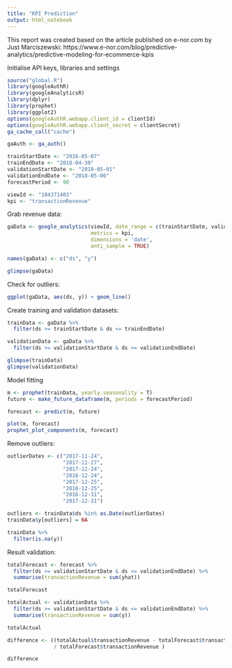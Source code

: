 ```yaml
---
title: "KPI Prediction"
output: html_notebook
---
```


This report was created based on the article published on e-nor.com by Just Marciszewski: https://www.e-nor.com/blog/predictive-analytics/predictive-modeling-for-ecommerce-kpis

Initialise API keys, libraries and settings

```r

source("global.R")
library(googleAuthR)
library(googleAnalyticsR)
library(dplyr)
library(prophet)
library(ggplot2)
options(googleAuthR.webapp.client_id = clientId)
options(googleAuthR.webapp.client_secret = clientSecret)
ga_cache_call("cache")

gaAuth <- ga_auth()

trainStartDate <- "2016-05-07"
trainEndDate <- "2018-04-30"
validationStartDate <- "2018-05-01"
validationEndDate <- "2018-05-06"
forecastPeriod <- 90

viewId <- "104371403"
kpi <- "transactionRevenue"

```

Grab revenue data:

```r

gaData <- google_analytics(viewId, date_range = c(trainStartDate, validationEndDate), 
                           metrics = kpi, 
                           dimensions = 'date', 
                           anti_sample = TRUE)

names(gaData) <- c("ds", "y")

glimpse(gaData)

```

Check for outliers:

```r

ggplot(gaData, aes(ds, y)) + geom_line() 

```

Create training and validation datasets:

```r

trainData <- gaData %>% 
  filter(ds >= trainStartDate & ds <= trainEndDate)

validationData <- gaData %>% 
  filter(ds >= validationStartDate & ds <= validationEndDate)

glimpse(trainData)
glimpse(validationData)

```

Model fitting

```r

m <- prophet(trainData, yearly.seasonality = T)
future <- make_future_dataframe(m, periods = forecastPeriod)

forecast <- predict(m, future)

plot(m, forecast)
prophet_plot_components(m, forecast)

```

Remove outliers:

```r

outlierDates <- c("2017-11-24", 
                  "2017-11-27", 
                  "2017-12-24", 
                  "2016-12-24", 
                  "2017-12-25", 
                  "2016-12-25", 
                  "2016-12-31", 
                  "2017-12-31")

outliers <- trainData$ds %in% as.Date(outlierDates)
trainData$y[outliers] = NA 

trainData %>%
  filter(is.na(y))

```

Result validation:

```r

totalForecast <- forecast %>% 
  filter(ds >= validationStartDate & ds <= validationEndDate) %>% 
  summarise(transactionRevenue = sum(yhat))

totalForecast

totalActual <- validationData %>% 
  filter(ds >= validationStartDate & ds <= validationEndDate) %>% 
  summarise(transactionRevenue = sum(y))

totalActual

difference <- ((totalActual$transactionRevenue - totalForecast$transactionRevenue) 
               / totalForecast$transactionRevenue )

difference

```







